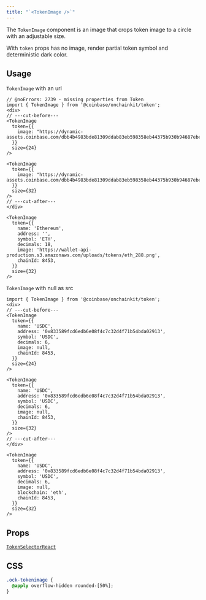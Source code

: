 ```yaml
---
title: "`<TokenImage />`"
---
```




The `TokenImage` component is an image that crops token image to a circle with an adjustable size.

With `token` props has no image, render partial token symbol and deterministic dark color.

## Usage

`TokenImage` with an url

```tsx twoslash
// @noErrors: 2739 - missing properties from Token
import { TokenImage } from '@coinbase/onchainkit/token';
<div>
// ---cut-before---
<TokenImage
  token={{
    image: "https://dynamic-assets.coinbase.com/dbb4b4983bde81309ddab83eb598358eb44375b930b94687ebe38bc22e52c3b2125258ffb8477a5ef22e33d6bd72e32a506c391caa13af64c00e46613c3e5806/asset_icons/4113b082d21cc5fab17fc8f2d19fb996165bcce635e6900f7fc2d57c4ef33ae9.png",
  }}
  size={24}
/>

<TokenImage
  token={{
    image: "https://dynamic-assets.coinbase.com/dbb4b4983bde81309ddab83eb598358eb44375b930b94687ebe38bc22e52c3b2125258ffb8477a5ef22e33d6bd72e32a506c391caa13af64c00e46613c3e5806/asset_icons/4113b082d21cc5fab17fc8f2d19fb996165bcce635e6900f7fc2d57c4ef33ae9.png",
  }}
  size={32}
/>
// ---cut-after---
</div>
```

<App>
  <div style={{ display: 'flex', gap: '8px', flexDirection: 'column'}}>
    <TokenImage
      token={{
        name: 'Ethereum',
        address: '',
        symbol: 'ETH',
        decimals: 18,
        image: 'https://wallet-api-production.s3.amazonaws.com/uploads/tokens/eth_288.png',
        chainId: 8453,
      }}
      size={24}
    />

    <TokenImage
      token={{
        name: 'Ethereum',
        address: '',
        symbol: 'ETH',
        decimals: 18,
        image: 'https://wallet-api-production.s3.amazonaws.com/uploads/tokens/eth_288.png',
        chainId: 8453,
      }}
      size={32}
    />

  </div>
</App>

`TokenImage` with null as src

```tsx twoslash
import { TokenImage } from '@coinbase/onchainkit/token';
<div>
// ---cut-before---
<TokenImage
  token={{
    name: 'USDC',
    address: '0x833589fcd6edb6e08f4c7c32d4f71b54bda02913',
    symbol: 'USDC',
    decimals: 6,
    image: null,
    chainId: 8453,
  }}
  size={24}
/>

<TokenImage
  token={{
    name: 'USDC',
    address: '0x833589fcd6edb6e08f4c7c32d4f71b54bda02913',
    symbol: 'USDC',
    decimals: 6,
    image: null,
    chainId: 8453,
  }}
  size={32}
/>
// ---cut-after---
</div>
```

<App>
  <div style={{ display: 'flex', gap: '8px', flexDirection: 'column'}}>
    <TokenImage
      token={{
        name: 'USDC',
        address: '0x833589fcd6edb6e08f4c7c32d4f71b54bda02913',
        symbol: 'USDC',
        decimals: 6,
        image: null,
        blockchain: 'eth',
        chainId: 8453,
      }}
      size={24}
    />

    <TokenImage
      token={{
        name: 'USDC',
        address: '0x833589fcd6edb6e08f4c7c32d4f71b54bda02913',
        symbol: 'USDC',
        decimals: 6,
        image: null,
        blockchain: 'eth',
        chainId: 8453,
      }}
      size={32}
    />

  </div>
</App>

## Props

[`TokenSelectorReact`](/builderkits/onchainkit/token/types#tokenselectorreact)

## CSS

```css
.ock-tokenimage {
  @apply overflow-hidden rounded-[50%];
}
```
